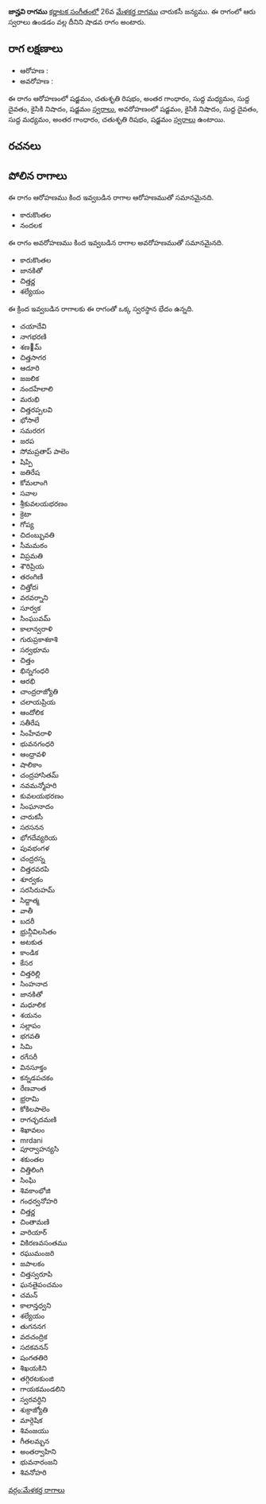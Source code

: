 {{Infobox ragam
	| name          	= జాన్హవి
	| synonym	    	= 
	| mela          	= 
	| chakra        	= 
	| janaka        	= 
	| type          	= శాడవ
	| arohanam      	= {{svaraC|S|R2|G3|M1|D1|N2|S'}} 
	| avarohanam    	= {{svaraC|S'|N2|D1|M1|G3|R2|S}}
	| jeeva         	=
	| chhaya        	=
	| nyasa         	=
	| vishesha      	= 
	| equivalent  		= 
}}
{{కర్ణాటక సంగీత రాగాలు}}
'''జాన్హవి రాగము''' [[కర్ణాటక సంగీతం]]లో 26వ [[మేళకర్త రాగము]] చారుకసీ జన్యము.  ఈ రాగంలో ఆరు స్వరాలు ఉండడం వల్ల దీనిని షాడవ రాగం అంటారు.


==రాగ లక్షణాలు==


* ఆరోహణ : {{svaraC|S|R2|G3|M1|D1|N2|S'}} 
* అవరోహణ : {{svaraC|S'|N2|D1|M1|G3|R2|S}}

ఈ రాగం ఆరోహణంలో షడ్జమం, చతుశృతి రిషభం, అంతర గాంధారం, సుద్ద మధ్యమం, సుద్ద దైవతం, కైసికి నిషాదం, షడ్జమం [[స్వరాలు]], అవరోహణంలో షడ్జమం, కైసికి నిషాదం, సుద్ద దైవతం, సుద్ద మధ్యమం, అంతర గాంధారం, చతుశృతి రిషభం, షడ్జమం [[స్వరాలు]] ఉంటాయి.

==రచనలు==



==పోలిన రాగాలు==
ఈ రాగం ఆరోహణము కింద ఇవ్వబడిన రాగాల ఆరోహణముతో సమానమైనది.
* కారుకొంతల
* నందలక

ఈ రాగం అవరోహణము కింద ఇవ్వబడిన రాగాల అవరోహణముతో సమానమైనది.
* కారుకొంతల
* జానకితో
* చిత్తర్ణ
* శల్యేయం

ఈ క్రింద ఇవ్వబడిన రాగాలకు ఈ రాగంతో ఒక్క స్వరస్థాన భేదం ఉన్నది.
* చయాదేవి
* నాగభరణి
* శణ౰మ్
* చిత్తసాగర
* ఆదూరి
* జజలిక
* నందహేలాలి
* మరుభి
* చిత్తరప్పలవి
* భోసాలే
* సమరరగ
* జరప
* సోమప్రతాప్ పాలెం
* షిప్పి
* జతిరేష
* కోమలాంగి
* సవాల
* శ్రీకువలయభరణం
* క్రెటా
* గోప్య
* చిదంబ్బువతి
* సీమమఠం
* విప్రమతి
* శౌరిప్రియ
* తరంగిణి
* చిత్తోదi
* వరవర్నాని
* సూర్వక
* సింఘువమ్
* కాలాన్వరాళి
* గురుప్రకాశకాశి
* సర్వభూమ
* చిత్తం
* భిన్నగంధరి
* ఆరభి
* చాంద్రరాజ్యోతి
* చలాయప్రియ
* ఆందోలిక
* సతీరేష
* సింహేవరాళి
* భువనగంధరి
* ఆంధ్రావళి
* షాలికాం
* చంద్రహాసితమ్
* నవమన్మోహరి
* కువలయభరణం
* సింఘానాదం
* చారుకసీ
* సరసనన
* భోగదేవ్యరియ
* పువభంగళ
* చంద్రరస్న
* చిత్తరవరపి
* శూర్వకం
* సరసిరుహమ్
* సిద్దాత్మ
* వాతీ
* బదరీ
* భ్రున్గీవిలసితం
* అటకుత
* కాండిక
* కేసర
* చిత్తరిల్లి
* సింహనాద
* జానకితో
* మధూలిక
* శయనం
* సల్లాపం
* భగవతి
* సిమి
* రగేసరీ
* వినసూక్తం
* కన్నడపచకం
* రేణవాంత
* భ్రరామి
* కోకిలపాలెం
* రాగచ్ఛదమణి
* శిఖావలం
* mrdani
* పూర్వాహన్యసి
* శకుంతల
* చిత్తిలింగి
* సింఘి
* శివకాంభోజి
* గంధర్వనోహరి
* చిత్తర్ణ
* చింతామణి
* వారియార్
* వికిరణవసంతము
* రఘుమంజరి
* జపాలకం
* చిత్తస్వరూపి
* ఘనతైపంచమం
* చమన్
* కాలాన్తధ్వని
* శల్యేయం
* తుగననగ
* వదచంద్రిక
* సదకవనన్
* షంగతతిరి
* శిఖయకిని
* తగ్గిరటకుంజి
* గాయకమండలిని
* స్వరవర్ధిని
* శుక్రాజ్యోతి
* మార్గెషిక
* శివంజయు
* గీతలమ్బన
* అంతర్వాహిని
* భువనారంజని
* శివనోహరి



[[వర్గం:మేళకర్త రాగాలు]]